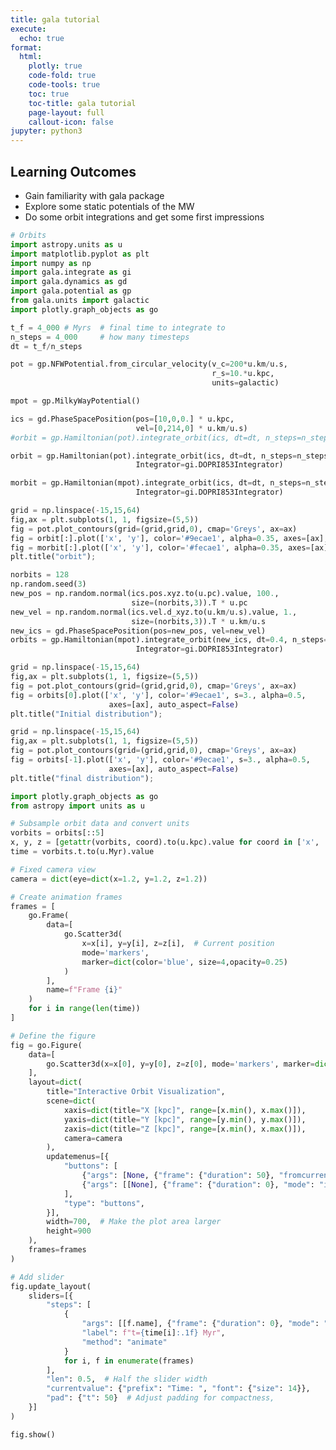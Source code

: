 ```yaml
---
title: gala tutorial
execute:
  echo: true
format:
  html:
    plotly: true
    code-fold: true
    code-tools: true
    toc: true
    toc-title: gala tutorial
    page-layout: full
    callout-icon: false
jupyter: python3
---
```


::: {.callout-note collapse="true"}
## Learning Outcomes
* Gain familiarity with gala package
* Explore some static potentials of the MW
* Do some orbit integrations and get some first impressions
:::

```python
# Orbits
import astropy.units as u
import matplotlib.pyplot as plt
import numpy as np
import gala.integrate as gi
import gala.dynamics as gd
import gala.potential as gp
from gala.units import galactic
import plotly.graph_objects as go

t_f = 4_000 # Myrs  # final time to integrate to
n_steps = 4_000     # how many timesteps
dt = t_f/n_steps

pot = gp.NFWPotential.from_circular_velocity(v_c=200*u.km/u.s,
                                             r_s=10.*u.kpc,
                                             units=galactic)

mpot = gp.MilkyWayPotential()

ics = gd.PhaseSpacePosition(pos=[10,0,0.] * u.kpc,
                            vel=[0,214,0] * u.km/u.s)
#orbit = gp.Hamiltonian(pot).integrate_orbit(ics, dt=dt, n_steps=n_steps)

orbit = gp.Hamiltonian(pot).integrate_orbit(ics, dt=dt, n_steps=n_steps,
                            Integrator=gi.DOPRI853Integrator)

morbit = gp.Hamiltonian(mpot).integrate_orbit(ics, dt=dt, n_steps=n_steps,
                            Integrator=gi.DOPRI853Integrator)
```

```python
grid = np.linspace(-15,15,64)
fig,ax = plt.subplots(1, 1, figsize=(5,5))
fig = pot.plot_contours(grid=(grid,grid,0), cmap='Greys', ax=ax)
fig = orbit[:].plot(['x', 'y'], color='#9ecae1', alpha=0.35, axes=[ax], auto_aspect=False) 
fig = morbit[:].plot(['x', 'y'], color='#fecae1', alpha=0.35, axes=[ax], auto_aspect=False) 
plt.title("orbit");
```

```python
norbits = 128
np.random.seed(3)
new_pos = np.random.normal(ics.pos.xyz.to(u.pc).value, 100.,
                           size=(norbits,3)).T * u.pc
new_vel = np.random.normal(ics.vel.d_xyz.to(u.km/u.s).value, 1.,
                           size=(norbits,3)).T * u.km/u.s
new_ics = gd.PhaseSpacePosition(pos=new_pos, vel=new_vel)
orbits = gp.Hamiltonian(mpot).integrate_orbit(new_ics, dt=0.4, n_steps=10_000,
                            Integrator=gi.DOPRI853Integrator)
```

```python
grid = np.linspace(-15,15,64)
fig,ax = plt.subplots(1, 1, figsize=(5,5))
fig = pot.plot_contours(grid=(grid,grid,0), cmap='Greys', ax=ax)
fig = orbits[0].plot(['x', 'y'], color='#9ecae1', s=3., alpha=0.5,
                      axes=[ax], auto_aspect=False) 
plt.title("Initial distribution");
```

```python
grid = np.linspace(-15,15,64)
fig,ax = plt.subplots(1, 1, figsize=(5,5))
fig = pot.plot_contours(grid=(grid,grid,0), cmap='Greys', ax=ax)
fig = orbits[-1].plot(['x', 'y'], color='#9ecae1', s=3., alpha=0.5,
                      axes=[ax], auto_aspect=False) 
plt.title("final distribution");
```

```python
import plotly.graph_objects as go
from astropy import units as u

# Subsample orbit data and convert units
vorbits = orbits[::5]
x, y, z = [getattr(vorbits, coord).to(u.kpc).value for coord in ['x', 'y', 'z']]
time = vorbits.t.to(u.Myr).value

# Fixed camera view
camera = dict(eye=dict(x=1.2, y=1.2, z=1.2))

# Create animation frames
frames = [
    go.Frame(
        data=[
            go.Scatter3d(
                x=x[i], y=y[i], z=z[i],  # Current position
                mode='markers',
                marker=dict(color='blue', size=4,opacity=0.25)
            )
        ],
        name=f"Frame {i}"
    )
    for i in range(len(time))
]

# Define the figure
fig = go.Figure(
    data=[
        go.Scatter3d(x=x[0], y=y[0], z=z[0], mode='markers', marker=dict(color='blue', size=7))
    ],
    layout=dict(
        title="Interactive Orbit Visualization",
        scene=dict(
            xaxis=dict(title="X [kpc]", range=[x.min(), x.max()]),
            yaxis=dict(title="Y [kpc]", range=[y.min(), y.max()]),
            zaxis=dict(title="Z [kpc]", range=[x.min(), x.max()]),
            camera=camera
        ),
        updatemenus=[{
            "buttons": [
                {"args": [None, {"frame": {"duration": 50}, "fromcurrent": True}], "label": "Play", "method": "animate"},
                {"args": [[None], {"frame": {"duration": 0}, "mode": "immediate"}], "label": "Pause", "method": "animate"}
            ],
            "type": "buttons",
        }],
        width=700,  # Make the plot area larger
        height=900
    ),
    frames=frames
)

# Add slider
fig.update_layout(
    sliders=[{
        "steps": [
            {
                "args": [[f.name], {"frame": {"duration": 0}, "mode": "immediate"}],
                "label": f"t={time[i]:.1f} Myr",
                "method": "animate"
            }
            for i, f in enumerate(frames)
        ],
        "len": 0.5,  # Half the slider width
        "currentvalue": {"prefix": "Time: ", "font": {"size": 14}},
        "pad": {"t": 50}  # Adjust padding for compactness,
    }]
)

fig.show()
```



